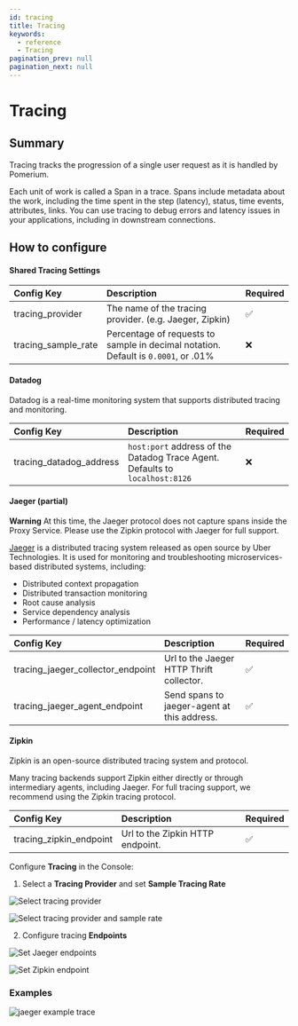 ```yaml
---
id: tracing
title: Tracing
keywords:
  - reference
  - Tracing
pagination_prev: null
pagination_next: null
---
```



# Tracing

## Summary

Tracing tracks the progression of a single user request as it is handled by Pomerium.

Each unit of work is called a Span in a trace. Spans include metadata about the work, including the time spent in the step (latency), status, time events, attributes, links. You can use tracing to debug errors and latency issues in your applications, including in downstream connections.

## How to configure

<Tabs>
<TabItem value="Core" label="Core">

#### Shared Tracing Settings

| Config Key | Description | Required |
| :-- | :-- | --- |
| tracing_provider | The name of the tracing provider. (e.g. Jaeger, Zipkin) | ✅ |
| tracing_sample_rate | Percentage of requests to sample in decimal notation. Default is `0.0001`, or .01% | ❌ |

#### Datadog

Datadog is a real-time monitoring system that supports distributed tracing and monitoring.

| Config Key | Description | Required |
| :-- | :-- | --- |
| tracing_datadog_address | `host:port` address of the Datadog Trace Agent. Defaults to `localhost:8126` | ❌ |

#### Jaeger (partial)

**Warning** At this time, the Jaeger protocol does not capture spans inside the Proxy Service. Please use the Zipkin protocol with Jaeger for full support.

[Jaeger](https://www.jaegertracing.io/) is a distributed tracing system released as open source by Uber Technologies. It is used for monitoring and troubleshooting microservices-based distributed systems, including:

- Distributed context propagation
- Distributed transaction monitoring
- Root cause analysis
- Service dependency analysis
- Performance / latency optimization

| Config Key | Description | Required |
| :-- | :-- | --- |
| tracing_jaeger_collector_endpoint | Url to the Jaeger HTTP Thrift collector. | ✅ |
| tracing_jaeger_agent_endpoint | Send spans to jaeger-agent at this address. | ✅ |

#### Zipkin

Zipkin is an open-source distributed tracing system and protocol.

Many tracing backends support Zipkin either directly or through intermediary agents, including Jaeger. For full tracing support, we recommend using the Zipkin tracing protocol.

| Config Key              | Description                      | Required |
| :---------------------- | :------------------------------- | -------- |
| tracing_zipkin_endpoint | Url to the Zipkin HTTP endpoint. | ✅       |

</TabItem>
<TabItem value="Enterprise" label="Enterprise">

Configure **Tracing** in the Console:

1. Select a **Tracing Provider** and set **Sample Tracing Rate**

![Select tracing provider](./img/tracing/tracing-providers.png)

![Select tracing provider and sample rate](./img/tracing/default-tracing.png)

2. Configure tracing **Endpoints**

![Set Jaeger endpoints](./img/tracing/jaeger-endpoints.png)

![Set Zipkin endpoint](./img/tracing/zipkin-endpoint.png)

</TabItem>
</Tabs>

### Examples

![jaeger example trace](img/jaeger.png)
